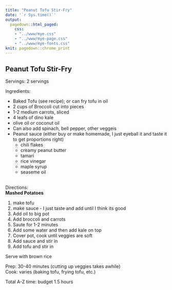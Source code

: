 ```yaml
---
title: "Peanut Tofu Stir-Fry"
date: '`r Sys.time()`'
output: 
  pagedown::html_paged:
    css: 
    - "../www/mye.css"
    - "../www/mye-page.css"
    - "../www/mye-fonts.css"
knit: pagedown::chrome_print
---
```


## Peanut Tofu Stir-Fry

<span class="mh">Servings:</span> 2 servings 
<br>

<span class="mh">Ingredients:</span>  
<div class="my2cols">
<ul>
  <li>Baked Tofu (see recipe); or can fry tofu in oil</li>
  <li>2 cups of Broccoli cut into pieces</li>
  <li>1-2 medium carrots, sliced</li>
  <li>4 leafs of dino kale</li>
  <li>olive oil or coconut oil</li>
  <li>Can also add spinach, bell pepper, other veggeis
  <li>Peanut sauce (either buy or make homemade, I just eyeball it and taste it to get proportions right)
    <ul>
      <li>chili flakes</li>
      <li>creamy peanut butter</li>
      <li>tamari</li>
      <li>rice vinegar</li>
      <li>maple syrup</li>
      <li>seaseme oil</li> 
    </ul>
  </li>
</ul>
</div>
<br>
<span class="mh">Directions:</span>  
<b>Mashed Potatoes</b>
<ol>
  <li>make tofu</li>
  <li>make sauce - I just taste and add until I think its good</li>
  <li>Add oil to big pot</li>
  <li>Add broccoli and carrots</li> 
  <li>Saute for 1-2 minutes</li>
  <li>Add some water and then add kale on top</li>
  <li>Cover pot, cook until veggies are soft</li>
  <li>Add sauce and stir in </li>
  <li>Add tofu and stir in</li>
</ol>
</div>


Serve with brown rice 

Prep: 30-40 minutes (cutting up veggies takes awhile)<br>
Cook: varies (baking tofu, frying tofu, etc.)<br>

Total A-Z time: budget 1.5 hours 